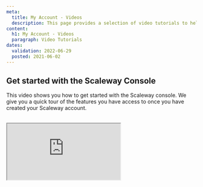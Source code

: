 ```yaml
---
meta:
  title: My Account - Videos
  description: This page provides a selection of video tutorials to help you get started with the Scaleway console.
content:
  h1: My Account - Videos
  paragraph: Video Tutorials
dates:
  validation: 2022-06-29
  posted: 2021-06-02
---
```


## Get started with the Scaleway Console

This video shows you how to get started with the Scaleway console. We give you a quick tour of the features you have access to once you have created your Scaleway account.

<br />  
<Iframe src="https://www.youtube.com/embed/bKm9SKO5fYk" title="YouTube video player" />
